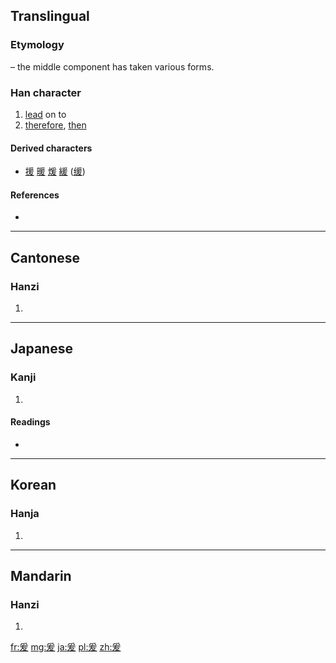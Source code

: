 ==Translingual==
===Etymology===
{{Han compound|爪|t1=hand, claw|alt1=爫|又|t2=hand|ls=ic}} – the middle component has taken various forms.

===Han character===
{{Han char|rn=87|rad=爪|as=05|sn=9|four=2044<sub>7</sub>|canj=月一大水 (BMKE)|ids=⿳[[爫]][[一]][[友]]}}

# [[lead]] on to
# [[therefore]], [[then]]

====Derived characters====
* [[援]] [[暖]] [[煖]] [[緩]] ([[缓]])

====References====
* {{Han ref|kx=0689.050|dkj=19672|dj=1102.080|hdz=32032.010|uh=7230|ud=29232|bh=ACB8|bd=44216}}

----

==Cantonese==

===Hanzi===
{{yue-hanzi|jyut=|y=wun4, yun4}}

# {{defn|lang=yue|sort=爪05}}

----

==Japanese==

===Kanji===
{{ja-kanji|grade=|rs=爪05}}

# {{defn|lang=ja|sort=爪05}}

====Readings====
* {{ja-readings|on=[[えん]] (en)|kun=[[ここに]] (kokoni)}}

----

==Korean==

===Hanja===
{{ko-hanja|hangeul=원|eumhun=|rv=won|mr=wŏn|y=wen}}

# {{defn|lang=ko|sort=爪05}}

----

==Mandarin==

===Hanzi===
{{cmn-hanzi|pin=[[yuán]] ([[yuan2]])|wg=yüan<sup>2</sup>}}

# {{defn|lang=cmn|sort=爪05}}

[[fr:爰]]
[[mg:爰]]
[[ja:爰]]
[[pl:爰]]
[[zh:爰]]